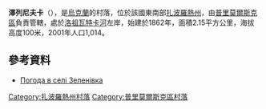 {{coord|46|58|21|N|36|13|22|E|scale:100000|display=title}}

'''澤列尼夫卡'''（{{lang-uk|Зеленівка}}），是[[烏克蘭|烏克蘭]]的村落，位於該國東南部[[扎波羅熱州|扎波羅熱州]]，由[[普里莫爾斯克區|普里莫爾斯克區]]負責管轄，處於[[洛祖瓦特卡河|洛祖瓦特卡河]]左岸，始建於1862年，面積2.15平方公里，海拔高度100米，2001年人口1,014。

==參考資料==
* [http://weather.in.ua/ua/zaporozhskaja/8953 Погода в селі Зеленівка] {{Wayback|url=http://weather.in.ua/ua/zaporozhskaja/8953 |date=20111220051443 }}

[[Category:扎波羅熱州村落|Category:扎波羅熱州村落]]
[[Category:普里莫爾斯克區村落|Category:普里莫爾斯克區村落]]


{{Zaporizhia-geo-stub}}